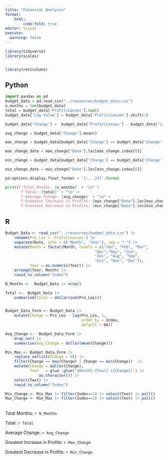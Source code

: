 ```yaml
---
title: "Financial Analysis"
format: 
    html:
        code-fold: true
editor: visual
execute: 
  warning: false
---
```


```r
library(tidyverse)
library(scales)


library(reticulate)
```

::: panel-tabset
## Python

```python

import pandas as pd
budget_data = pd.read_csv("../resources/budget_data.csv") 
n_months = len(budget_data)
total = budget_data['Profit/Losses'].sum()
budget_data['Lag Value'] = budget_data['Profit/Losses'].shift(1)

budget_data['Change'] =  budget_data['Profit/Losses'] - budget_data['Lag Value']

avg_change = budget_data['Change'].mean()

max_change = budget_data[budget_data['Change'] == budget_data['Change'].max()]

max_change_date = max_change["Date"].loc[max_change.index[0]]

min_change = budget_data[budget_data['Change'] == budget_data['Change'].min()]

min_change_date = min_change["Date"].loc[min_change.index[0]]

pd.options.display.float_format = '{:, .2f}'.format

print(f'Total Months: {n_months}' + "\n" +
       f'Total: {total}' + "\n" +
       f'Average Change: {avg_change}' + "\n" +
       f'Greatest Increase in Profits: {max_change["Date"].loc[max_change.index[0]]} ({max_change["Change"].loc[max_change.index[0]]})' + "\n" +
       f'Greatest Decrease in Profits: {min_change["Date"].loc[min_change.index[0]]} ({min_change["Change"].loc[min_change.index[0]]})')
```

## R

```r

Budget_Data <- read_csv("../resources/budget_data.csv") |>  
    rename(Pro_Los = `Profit/Losses`) |> 
    separate(Date, into = c('Month', 'Year'), sep = "-") |> 
    mutate(Month = factor(Month, levels = c("Jan", "Feb", "Mar", 
                                        "Apr","May", "Jun", 
                                        "Jul", "Aug", "Sep", 
                                        "Oct", "Nov", "Dec")),
           Year = as.numeric(Year)) |> 
    arrange(Year, Month) |> 
    rowid_to_column("Index")

N_Months <-  Budget_Data |> nrow()

Total <-  Budget_Data |>
    summarise(Total = dollar(sum(Pro_Los))) 


Budget_Data_Form <- Budget_Data |> 
    mutate(Change = Pro_Los - lag(Pro_Los, 1,
                                  order_by = Index,
                                  default = NA)) 

Avg_Change <-  Budget_Data_Form |> 
    drop_na() |> 
    summarise(Avg_Change = dollar(mean(Change))) 

Min_Max <- Budget_Data_Form |>
    replace_na(list(Change = 0)) |> 
    filter(Change == max(Change) | Change == min(Change))  |> 
    mutate(Change = dollar(Change),
           Text   = glue::glue('{Month}-{Year} ({Change})') |> 
               as.character()) |> 
    select(Text) |> 
    rowid_to_column("Index")

Min_Change <- Min_Max |> filter(Index==1) |> select(Text) |> pull()
Max_Change <- Min_Max |> filter(Index==2) |> select(Text) |> pull()
```

\
Total Months: `r N_Months`

Total: `r Total`

Average Change: `r Avg_Change`

Greatest Increase in Profits: `r Max_Change`

Greatest Decrease in Profits: `r Min_Change`
:::
